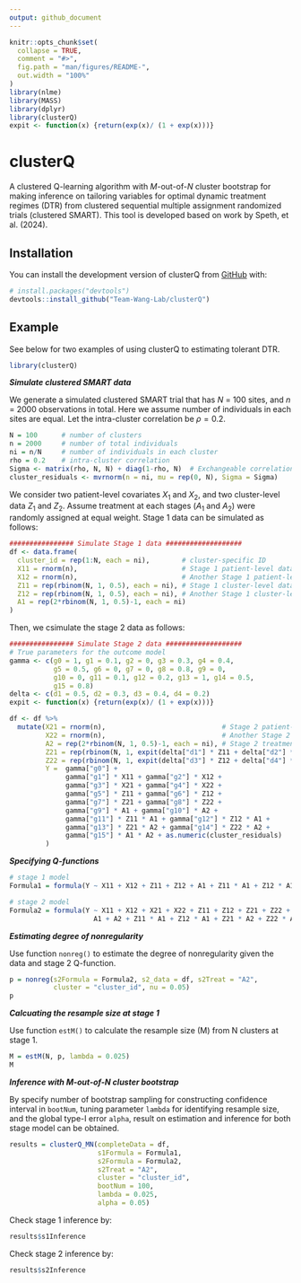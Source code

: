 ```yaml
---
output: github_document
---
```


<!-- README.md is generated from README.Rmd. Please edit that file -->

```r
knitr::opts_chunk$set(
  collapse = TRUE,
  comment = "#>",
  fig.path = "man/figures/README-",
  out.width = "100%"
)
library(nlme)
library(MASS)
library(dplyr)
library(clusterQ)
expit <- function(x) {return(exp(x)/ (1 + exp(x)))}
```


# clusterQ

<!-- badges: start -->
<!-- badges: end -->

A clustered Q-learning algorithm with $M\text{-out-of-}N$ cluster bootstrap for making inference on tailoring variables for optimal dynamic treatment regimes (DTR) from clustered sequential multiple assignment randomized trials (clustered SMART). This tool is developed based on work by Speth, et al. (2024).


## Installation

You can install the development version of clusterQ from [GitHub](https://github.com/) with:

``` r
# install.packages("devtools")
devtools::install_github("Team-Wang-Lab/clusterQ")
```

## Example

See below for two examples of using clusterQ to estimating tolerant DTR.

```r
library(clusterQ)  
```


***Simulate clustered SMART data***

We generate a simulated clustered SMART trial that has $N$ = 100 sites, and $n$ = 2000 observations in total. Here we assume number of individuals in each sites are equal. Let the intra-cluster correlation be $\rho = 0.2$. 

```r
N = 100      # number of clusters
n = 2000     # number of total individuals 
ni = n/N     # number of individuals in each cluster
rho = 0.2    # intra-cluster correlation
Sigma <- matrix(rho, N, N) + diag(1-rho, N)  # Exchangeable correlation matrix
cluster_residuals <- mvrnorm(n = ni, mu = rep(0, N), Sigma = Sigma)
```

We consider two patient-level covariates $X_1$ and $X_2$, and two cluster-level data $Z_1$ and $Z_2$. Assume treatment at each stages ($A_1$ and $A_2$) were randomly assigned at equal weight. Stage 1 data can be simulated as follows:

```r
################ Simulate Stage 1 data ###################
df <- data.frame( 
  cluster_id = rep(1:N, each = ni),        # cluster-specific ID
  X11 = rnorm(n),                          # Stage 1 patient-level data
  X12 = rnorm(n),                          # Another Stage 1 patient-level variable
  Z11 = rep(rbinom(N, 1, 0.5), each = ni), # Stage 1 cluster-level data
  Z12 = rep(rbinom(N, 1, 0.5), each = ni), # Another Stage 1 cluster-level variable
  A1 = rep(2*rbinom(N, 1, 0.5)-1, each = ni)
)
```

Then, we csimulate the stage 2 data as follows:
```r
################ Simulate Stage 2 data ###################
# True parameters for the outcome model
gamma <- c(g0 = 1, g1 = 0.1, g2 = 0, g3 = 0.3, g4 = 0.4,
           g5 = 0.5, g6 = 0, g7 = 0, g8 = 0.8, g9 = 0,
           g10 = 0, g11 = 0.1, g12 = 0.2, g13 = 1, g14 = 0.5,
           g15 = 0.8)
delta <- c(d1 = 0.5, d2 = 0.3, d3 = 0.4, d4 = 0.2)
expit <- function(x) {return(exp(x)/ (1 + exp(x)))}

df <- df %>% 
  mutate(X21 = rnorm(n),                             # Stage 2 patient-level data
         X22 = rnorm(n),                             # Another Stage 2 patient-level variable
         A2 = rep(2*rbinom(N, 1, 0.5)-1, each = ni), # Stage 2 treatment
         Z21 = rep(rbinom(N, 1, expit(delta["d1"] * Z11 + delta["d2"] * A1)), each = ni),
         Z22 = rep(rbinom(N, 1, expit(delta["d3"] * Z12 + delta["d4"] * A1)), each = ni),
         Y =  gamma["g0"] +
              gamma["g1"] * X11 + gamma["g2"] * X12 +
              gamma["g3"] * X21 + gamma["g4"] * X22 +
              gamma["g5"] * Z11 + gamma["g6"] * Z12 +
              gamma["g7"] * Z21 + gamma["g8"] * Z22 +
              gamma["g9"] * A1 + gamma["g10"] * A2 +
              gamma["g11"] * Z11 * A1 + gamma["g12"] * Z12 * A1 +
              gamma["g13"] * Z21 * A2 + gamma["g14"] * Z22 * A2 +
              gamma["g15"] * A1 * A2 + as.numeric(cluster_residuals)
         )
```

***Specifying Q-functions***

```r
# stage 1 model
Formula1 = formula(Y ~ X11 + X12 + Z11 + Z12 + A1 + Z11 * A1 + Z12 * A1)

# stage 2 model
Formula2 = formula(Y ~ X11 + X12 + X21 + X22 + Z11 + Z12 + Z21 + Z22 + 
                     A1 + A2 + Z11 * A1 + Z12 * A1 + Z21 * A2 + Z22 * A2 + A1 * A2)
```

***Estimating degree of nonregularity***

Use function `nonreg()` to estimate the degree of nonregularity given the data and stage 2 Q-function. 

```r
p = nonreg(s2Formula = Formula2, s2_data = df, s2Treat = "A2", 
           cluster = "cluster_id", nu = 0.05)
p
```

***Calcuating the resample size at stage 1***

Use function `estM()` to calculate the resample size (M) from N clusters at stage 1. 

```r
M = estM(N, p, lambda = 0.025)
M
```

***Inference with M-out-of-N cluster bootstrap***

By specify number of bootstrap sampling for constructing confidence interval in `bootNum`, tuning parameter `lambda` for identifying resample size, and the global type-I error `alpha`, result on estimation and inference for both stage model can be obtained.
```r
results = clusterQ_MN(completeData = df,
                      s1Formula = Formula1,
                      s2Formula = Formula2,
                      s2Treat = "A2",
                      cluster = "cluster_id", 
                      bootNum = 100,
                      lambda = 0.025,
                      alpha = 0.05)

```

Check stage 1 inference by:
```r
results$s1Inference
```

Check stage 2 inference by:
```r
results$s2Inference
```


